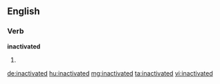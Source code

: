 ==English==

===Verb===
'''inactivated'''

# {{past of|[[inactivate]]}}

[[de:inactivated]]
[[hu:inactivated]]
[[mg:inactivated]]
[[ta:inactivated]]
[[vi:inactivated]]